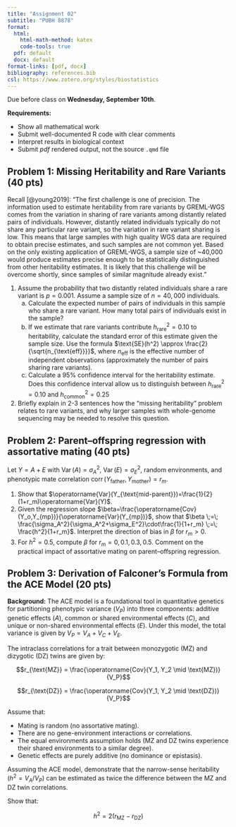 ```yaml
---
title: "Assignment 02"
subtitle: "PUBH 8878"
format: 
  html:
    html-math-method: katex
    code-tools: true
  pdf: default
  docx: default
format-links: [pdf, docx]
bibliography: references.bib
csl: https://www.zotero.org/styles/biostatistics
---
```


Due before class on **Wednesday, September 10th**.

**Requirements:**

-   Show all mathematical work
-   Submit well-documented R code with clear comments
-   Interpret results in biological context
-   Submit *pdf* rendered output, not the source `.qmd` file

## Problem 1: Missing Heritability and Rare Variants (40 pts)

Recall [@young2019]: "The first challenge is one of precision. The information used to estimate heritability from rare variants by GREML-WGS comes from the variation in sharing of rare variants among distantly related pairs of individuals. However, distantly related individuals typically do not share any particular rare variant, so the variation in rare variant sharing is low. This means that large samples with high quality WGS data are required to obtain precise estimates, and such samples are not common yet. Based on the only existing application of GREML-WGS, a sample size of \~40,000 would produce estimates precise enough to be statistically distinguished from other heritability estimates. It is likely that this challenge will be overcome shortly, since samples of similar magnitude already exist."

1.  Assume the probability that two distantly related individuals share a rare variant is $p=0.001$. Assume a sample size of $n=40,000$ individuals.
    a.  Calculate the expected number of pairs of individuals in this sample who share a rare variant. How many total pairs of individuals exist in the sample?
    b.  If we estimate that rare variants contribute $h^2_{\text{rare}}=0.10$ to heritability, calculate the standard error of this estimate given the sample size. Use the formula $\text{SE}(h^2) \approx \frac{2}{\sqrt{n_{\text{eff}}}}$, where $n_{\text{eff}}$ is the effective number of independent observations (approximately the number of pairs sharing rare variants).
    c.  Calculate a 95% confidence interval for the heritability estimate. Does this confidence interval allow us to distinguish between $h^2_{\text{rare}}=0.10$ and $h^2_{\text{common}}=0.25$
2.  Briefly explain in 2-3 sentences how the "missing heritability" problem relates to rare variants, and why larger samples with whole-genome sequencing may be needed to resolve this question.



## Problem 2: Parent–offspring regression with assortative mating (40 pts)

Let $Y=A+E$ with $\operatorname{Var}(A)=\sigma_A^2$, $\operatorname{Var}(E)=\sigma_E^2$, random environments, and phenotypic mate correlation $\operatorname{corr}(Y_{\text{father}},Y_{\text{mother}})=r_m$.

1.	Show that $\operatorname{Var}(Y_{\text{mid-parent}})=\frac{1}{2}(1+r_m)\operatorname{Var}(Y)$.
2. Given the regression slope $\beta=\frac{\operatorname{Cov}(Y_o,Y_{mp})}{\operatorname{Var}(Y_{mp})}$, show that
$\beta \;=\; \frac{\sigma_A^2}{\sigma_A^2+\sigma_E^2}\cdot\frac{1}{1+r_m} \;=\; \frac{h^2}{1+r_m}$. Interpret the direction of bias in $\beta$ for $r_m>0$.
3.	For $h^2=0.5$, compute $\beta$ for $r_m=0,0.1,0.3,0.5$. Comment on the practical impact of assortative mating on parent–offspring regression.

## Problem 3: Derivation of Falconer's Formula from the ACE Model (20 pts)

**Background:** The ACE model is a foundational tool in quantitative genetics for partitioning phenotypic variance ($V_P$) into three components: additive genetic effects ($A$), common or shared environmental effects ($C$), and unique or non-shared environmental effects ($E$). Under this model, the total variance is given by $V_P = V_A + V_C + V_E$.

The intraclass correlations for a trait between monozygotic (MZ) and dizygotic (DZ) twins are given by:

$$r_{\text{MZ}} = \frac{\operatorname{Cov}(Y_1, Y_2 \mid \text{MZ})}{V_P}$$

$$r_{\text{DZ}} = \frac{\operatorname{Cov}(Y_1, Y_2 \mid \text{DZ})}{V_P}$$


Assume that: 

- Mating is random (no assortative mating).
- There are no gene-environment interactions or correlations.
- The equal environments assumption holds (MZ and DZ twins experience their shared environments to a similar degree).
- Genetic effects are purely additive (no dominance or epistasis).

Assuming the ACE model, demonstrate that the narrow-sense heritability ($h^2 = V_A/V_P$) can be estimated as twice the difference between the MZ and DZ twin correlations.

Show that:

$$h^2 = 2(r_{\text{MZ}} - r_{\text{DZ}})$$